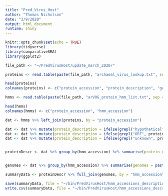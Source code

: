 ```yaml
---
title: "Pred_Virus_Host"
author: "Thomas Nicholson"
date: "3/9/2020"
output: html_document
runtime: shiny
---
```


```r
knitr::opts_chunk$set(echo = TRUE)
library(tidyverse)
library(comparativeSRA)
library(ggplot2)
```


```r
file_path <- "~/PredVirusHost/update_march_2020/"

proteins <- read.table(paste(file_path, "archaeal_virus_lookup.txt", sep = ""), sep = "\t", header = F, as.is = T, fill = T)

head(proteins)
colnames(proteins) <- c("protein_accession", "protein_description", "genome")

hmms <- read.table(paste(file_path, "arVOG_protein_hmm_list.txt", sep = ""), sep = "\t", header = F, as.is = T)

head(hmms)
colnames(hmms) <- c("protein_accession", "hmm_accession")

dat <- hmms %>% left_join(proteins, by = "protein_accession")

dat <- dat %>% mutate(protein_description = ifelse(grepl("hypothetical", protein_description), "hypothetical protein", protein_description))
dat <- dat %>% mutate(protein_description = ifelse(grepl("ORF", protein_description), "hypothetical protein", protein_description))
dat <- dat %>% mutate(protein_description = ifelse(grepl("unknown", protein_description), "hypothetical protein", protein_description))


proteinDescr <- dat %>% group_by(hmm_accession) %>% summarise(protein_descriptions = paste(unique(protein_description), collapse = ", "))


genomes <- dat %>% group_by(hmm_accession) %>% summarise(genomes = paste(unique(genome), collapse = ", "))

summaryData <- proteinDescr %>% full_join(genomes, by = "hmm_accession")

save(summaryData, file = "~/bin/PredVirusHost/hmm_accessions_descriptions.Rda")
write.csv(summaryData, file = "~/bin/PredVirusHost/hmm_accessions_descriptions.csv", row.names = F, quote = F)

```